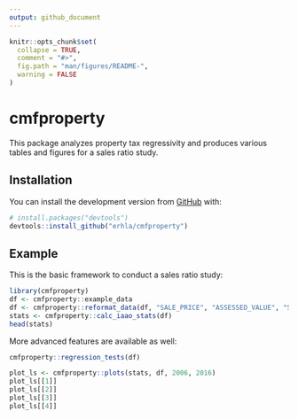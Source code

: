 ```yaml
---
output: github_document
---
```


<!-- README.md is generated from README.Rmd. Please edit that file -->

```r
knitr::opts_chunk$set(
  collapse = TRUE,
  comment = "#>",
  fig.path = "man/figures/README-",
  warning = FALSE
)
```

# cmfproperty

This package analyzes property tax regressivity and produces various tables and figures for a sales ratio study.

## Installation

You can install the development version from [GitHub](https://github.com/) with:

``` r
# install.packages("devtools")
devtools::install_github("erhla/cmfproperty")
```
## Example

This is the basic framework to conduct a sales ratio study:

```r
library(cmfproperty)
df <- cmfproperty::example_data
df <- cmfproperty::reformat_data(df, "SALE_PRICE", "ASSESSED_VALUE", "SALE_YEAR", TRUE)
stats <- cmfproperty::calc_iaao_stats(df)
head(stats)
```

More advanced features are available as well:
```r
cmfproperty::regression_tests(df)
```

```r
plot_ls <- cmfproperty::plots(stats, df, 2006, 2016)
plot_ls[[1]]
plot_ls[[2]]
plot_ls[[3]]
plot_ls[[4]]
```

